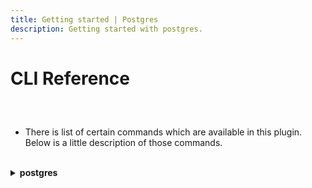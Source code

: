```yaml
---
title: Getting started | Postgres
description: Getting started with postgres.
---
```



<Meta title="Postgres Plugin Docs/CLI Reference" />

# CLI Reference

##

<br/>




* There is list of certain commands which are available in this plugin.
  Below is a little description of those commands.

<br/>

<details>
  <summary>
    <strong> postgres</strong>
  </summary>

  <br/>

  * This command will show the list of available commands with postgres instance.

    In order to run this command with your **Gluestack App**, you need to run the below
    command:

    <br/>

    ```bash
    $ node glue postgres
    ```

    <br/>

  * In order show the list of installed **postgres instance** you need to run the following
    command:

    <br/>

    ```bash
    $ node glue postgres list
    ```

    <br/>

  * Inorder to change **configuration** of your **postgres instance** you need to run the 
    following command:

    <br/>

    ```bash
    $ node glue postgres config
    ```

    <br/>

    After that it will ask for the configuration and you just need to provide it with it.
    
    Your console output will be something like this:

    <img src='/assets/PostgresCliReference.png'/>

</details>

<br/>

